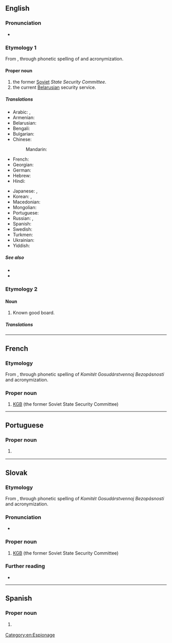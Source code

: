 ==English==
{{wikipedia}}
===Pronunciation===
* {{audio|KGB US.ogg|Audio (US)|lang=en}}

===Etymology 1===
From {{bor|en|ru|КГБ}}, through phonetic spelling of {{m|ru|Комите́т госуда́рственной безопа́сности|t=State Security Committee}} and acronymization.

====Proper noun====
{{en-proper noun}}

# the former [[Soviet]] ''State Security Committee''.
# the current [[Belarusian]] security service.

=====Translations=====
{{trans-top|Soviet KGB}}
* Arabic: {{t|ar|كَي جِي بِي|m}}, {{t|ar|كَاي جِي بِي|m}}
* Armenian: {{t|hy|ՊԱԿ}}
* Belarusian: {{t|be|КДБ|m}}
* Bengali: {{t|bn|কেজিবি}}
* Bulgarian: {{t|bg|КГБ|m}}
* Chinese:
*: Mandarin: {{t+|cmn|克格勃|tr=kègébó}}
* French: {{t+|fr|KGB|m}}
* Georgian: {{t|ka|სუკ}}
* German: {{t+|de|KGB|m}}
* Hebrew: {{t|he|ק.ג.ב.|m|tr=ka ge be}}
* Hindi: {{t|hi|केजीबी}}
{{trans-mid}}
* Japanese: {{t|ja|カーゲーベー|tr=kāgēbē}}, {{t|ja|ケージービー|tr=kējībī}}
* Korean: {{t|ko|카게베}}, {{t|ko|케이지비}}
* Macedonian: {{t|mk|КГБ|m}}
* Mongolian: {{t|mn|УАХХ}}
* Portuguese: {{t|pt|KGB|f}}
* Russian: {{t+|ru|КГБ|m}}, {{t|ru|ка-гэ-бэ́|m}} {{qualifier|phonetic respelling}}
* Spanish: {{t+|es|KGB|m}}
* Swedish: {{t+|sv|KGB}}
* Turkmen: {{t|tk|DHK}}
* Ukrainian: {{t|uk|КДБ|m}}
* Yiddish: {{t|yi|קאַגעבע|f}}
{{trans-bottom}}

=====See also=====
* {{l|en|FSB}}
* {{l|en|NKVD}}

===Etymology 2===

====Noun====
{{en-noun}}

# {{lb|en|electronics}} Known good board.

=====Translations=====
{{trans-top|Known Good Board}}
{{trans-mid}}
{{trans-bottom}}

[[Category:en:Espionage]]

----

==French==

===Etymology===
From {{bor|fr|ru|КГБ}}, through phonetic spelling of ''Komitét Gosudárstvennoj Bezopásnosti'' and acronymization.

===Proper noun===
{{fr-proper noun|m}}

# [[#English|KGB]] (the former Soviet State Security Committee)

----

==Portuguese==

===Proper noun===
{{pt-proper noun|f}}

# {{l|en|KGB}} {{gloss|Russian secret police}}

{{topics|pt|Russia}}

----

==Slovak==

===Etymology===
From {{bor|sk|ru|КГБ}}, through phonetic spelling of ''Komitét Gosudárstvennoj Bezopásnosti'' and acronymization.

===Pronunciation===
* {{IPA|/ˈkaː ɡɛː bɛː/|lang=sk}}

===Proper noun===
{{sk-proper noun|g=n}}

# [[#English|KGB]] (the former Soviet State Security Committee)

===Further reading===
* {{R:SDK}}

----

==Spanish==
{{wikipedia|lang=es}}

===Proper noun===
{{es-proper noun|m}}

# {{l|en|KGB}} {{gloss|soviet KGB}}